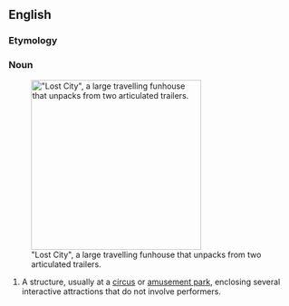 ==English==
{{wikipedia}}

===Etymology===
{{compound|fun|house|lang=en}}

===Noun===
{{en-noun}}
[[Image:Lost City - Fun House.jpg|thumb|right|300px|"Lost City", a large travelling funhouse that unpacks from two articulated trailers.]]

# A structure, usually at a [[circus]] or [[amusement park]], enclosing several interactive attractions that do not involve performers.